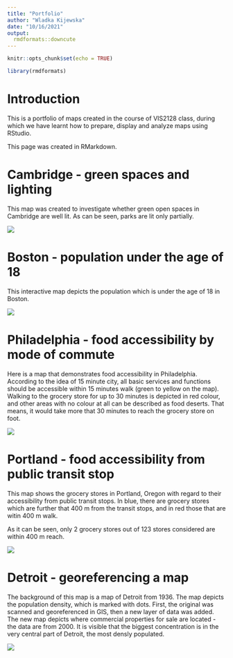 ```yaml
---
title: "Portfolio"
author: "Wladka Kijewska"
date: "10/16/2021"
output: 
  rmdformats::downcute
---
```


```r
knitr::opts_chunk$set(echo = TRUE)

library(rmdformats)
```

# Introduction

This is a portfolio of maps created in the course of VIS2128 class, during which we have learnt how to prepare, display and analyze maps using RStudio. 

This page was created in RMarkdown. 


# Cambridge - green spaces and lighting
This map was created to investigate whether green open spaces in Cambridge are well lit. 
As can be seen, parks are lit only partially. 

[![](thumbnails/as1.jpg)](https://wladka.github.io/portfolio/fullsize/1_as1.pdf){target="_blank"}

# Boston - population under the age of 18 
This interactive map depicts the population which is under the age of 18 in Boston.

[![](thumbnails/inter.jpg)](https://wladka.github.io/portfolio/fullsize/inter_kids.html){target="_blank"}


# Philadelphia - food accessibility by mode of commute
Here is a map that demonstrates food accessibility in Philadelphia.
According to the idea of 15 minute city, all basic services and functions should be accessible within 15 minutes walk (green to yellow on the map). Walking to the grocery store for up to 30 minutes is depicted in red colour, and other areas with no colour at all can be described as food deserts. That means, it would take more that 30 minutes to reach the grocery store on foot.

[![](thumbnails/ass 4.jpg)](https://wladka.github.io/portfolio/fullsize/as 4.pdf){target="_blank"}

# Portland - food accessibility from public transit stop
This map shows the grocery stores in Portland, Oregon with regard to their accessibility from public transit stops. In blue, there are grocery stores which are further that 400 m from the transit stops, and in red those that are witin 400 m walk. 

As it can be seen, only 2 grocery stores out of 123 stores considered are within 400 m reach.

[![](thumbnails/portland.jpg)](https://wladka.github.io/portfolio/fullsize/portland.pdf){target="_blank"}

# Detroit - georeferencing a map 

The background of this map is a map of Detroit from 1936. The map depicts the population density, which is marked with dots. First, the original was scanned and georeferenced in GIS, then a new layer of data was added. The new map depicts where commercial properties for sale are located - the data are from 2000. It is visible that the biggest concentration is in the very central part of Detroit, the most densly populated. 

[![](thumbnails/detroit.jpg)](https://wladka.github.io/portfolio/fullsize/detroit.jpg){target="_blank"}

